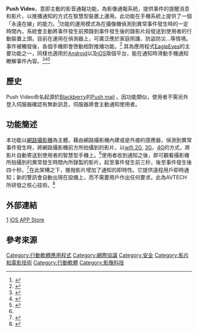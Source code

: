 '''Push Video'''，意即主動的影音通報功能，為影像通報系統，提供事件的提醒消息和影片，以推播通知的方式在智慧型裝置上運用。此功能在手機系統上提供了一個「永遠在線」的能力。<ref name="#1">{{Cite web |url=http://www.worldlk.com/ppdtView.asp?nid=37 |title=存档副本 |accessdate=2013-07-25 |archive-date=2016-03-04 |archive-url=https://web.archive.org/web/20160304214724/http://www.worldlk.com/ppdtView.asp?nid=37 |dead-url=no }}</ref>功能的運用模式為在攝像機偵測到異常事件發生時的一定時間內，系統會主動將事件發生前預錄到事件發生後的錄影片段發送到使用者的行動裝置上頭。目前在運用在偵測器上，可廣泛應於家庭照護、防盜防災...等情境。事件被觸發後，各個手機即會啓動相對推播功能。<ref>{{Cite web |url=http://211.75.84.102/fae/MobileAP/index.html |title=存档副本 |accessdate=2013-07-25 |archive-date=2013-08-04 |archive-url=https://web.archive.org/web/20130804085837/http://211.75.84.102/fae/mobileap/index.html |dead-url=no }}</ref> 其為應用程式[[EagleEyes|EagleEyes]]的主要功能之一，同樣也適用於[[Android|Android]]以及[[iOS|iOS]]兩個平台，能在通知時滑動手機通知瞭解事件內容。<ref>{{Cite web |url=http://211.75.84.102/e_news/2012_pv_ipcam/2012_pv_hdipcam.htm |title=存档副本 |accessdate=2013-07-25 |archive-date=2012-07-05 |archive-url=https://web.archive.org/web/20120705011428/http://211.75.84.102/e_news/2012_pv_ipcam/2012_pv_hdipcam.htm |dead-url=no }}</ref><ref>{{Cite web |url=https://itunes.apple.com/tw/app/eagleeyes-lite/id350559711?mt=8 |title=存档副本 |accessdate=2013-07-08 |archive-date=2015-05-03 |archive-url=https://web.archive.org/web/20150503104713/https://itunes.apple.com/tw/app/eagleeyes-lite/id350559711?mt=8 |dead-url=no }}</ref><ref>{{Cite web |url=https://play.google.com/store/apps/details?id=push.lite.avtech.com |title=存档副本 |accessdate=2013-07-08 |archive-date=2013-09-07 |archive-url=https://web.archive.org/web/20130907185326/https://play.google.com/store/apps/details?id=push.lite.avtech.com |dead-url=no }}</ref>

==歷史==
Push Video命名起源於[[Blackberry|Blackberry]]的[[Push_mail|Push mail]] 。因功能類似，使用者不需另外登入伺服器確認有無新訊息，伺服器將會主動通知使用者。

==功能簡述==
本功能以[[網路攝影機|網路攝影機]]為主體，藉由網路攝影機內建或是外接的感應器，偵測到異常事件發生時，將網路攝影機前方所拍攝到的影片，以[[wifi|wifi]],[[2G|2G]], [[3G|3G]]，[[4G|4G]]的方式，將影片自動寄送到使用者的智慧型手機上。<ref name="#1"/>使用者收到通知之後，即可觀看攝影機所拍攝到的異常發生時間內所錄製的影片。起至事件發生前三秒，後至事件發生後四十秒。<ref>{{cite web |url=http://www.avtech.com.tw/index.php |title=存档副本 |accessdate=2013-07-24 |deadurl=yes |archiveurl=https://web.archive.org/web/20130724051638/http://www.avtech.com.tw/index.php |archivedate=2013-07-24 }}</ref>在此架構之下，推撥影片增加了通知的即時性。它提供遠程用戶即時通知；新的警訊會自動出現在設備上，而不需要用戶作出任何要求。此為AVTECH所研發之核心技術。<ref>{{Cite web |url=http://www.alibaba.com/showroom/push-video-ip-camera.html |title=存档副本 |accessdate=2013-07-25 |archive-date=2015-07-10 |archive-url=https://web.archive.org/web/20150710082830/http://www.alibaba.com/showroom/push-video-ip-camera.html |dead-url=no }}</ref>

==外部連結==
[http://www.youtube.com/playlist?list=PL21DBFB209C9B9DB8]
[https://itunes.apple.com/tw/app/eagleeyes-lite/id350559711?mt=8 iOS APP Store]{{Wayback|url=https://itunes.apple.com/tw/app/eagleeyes-lite/id350559711?mt=8 |date=20150503104713 }}

==參考來源==
{{reflist}}


[[Category:行動軟體應用程式|Category:行動軟體應用程式]]
[[Category:網際協議|Category:網際協議]]
[[Category:安全|Category:安全]]
[[Category:影片和電影技術|Category:影片和電影技術]]
[[Category:行動軟體|Category:行動軟體]]
[[Category:影像科技|Category:影像科技]]